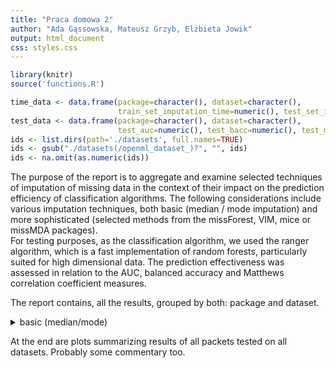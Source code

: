 ```yaml
---
title: "Praca domowa 2"
author: "Ada Gąssowska, Mateusz Grzyb, Elżbieta Jowik"
output: html_document
css: styles.css
---
```


```r
library(knitr)
source('functions.R')

time_data <- data.frame(package=character(), dataset=character(),
                        train_set_imputation_time=numeric(), test_set_imputation_time=numeric(), stringsAsFactors=FALSE)
test_data <- data.frame(package=character(), dataset=character(),
                        test_auc=numeric(), test_bacc=numeric(), test_mcc=numeric(), stringsAsFactors=FALSE)
ids <- list.dirs(path='./datasets', full.names=TRUE)
ids <- gsub("./datasets(/openml_dataset_)?", "", ids)
ids <- na.omit(as.numeric(ids))
```

The purpose of the report is to aggregate and examine selected techniques of imputation of missing data in the context of their impact on the prediction efficiency of classification algorithms. The following considerations include various imputation techniques, both basic (median / mode imputation) and more sophisticated (selected methods from the missForest, VIM, mice or missMDA packages).   
For testing purposes, as the classification algorithm, we used the ranger algorithm, which is a fast implementation of random forests, particularly suited for high dimensional data. The prediction effectiveness was assessed in relation to the AUC, balanced accuracy and Matthews correlation coefficient measures.

The report contains, all the results, grouped by both: package and dataset.

<details>
  <summary>basic (median/mode)</summary>
  
```r
src <- lapply(ids, function(id) knit_expand(file='./templates/basic.Rmd'))
```

`r knit(text=unlist(src))`

</details> 

At the end are plots summarizing results of all packets tested on all datasets. Probably some commentary too.
